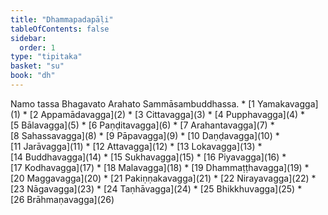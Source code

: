 ```yaml
---
title: "Dhammapadapāḷi"
tableOfContents: false
sidebar:
  order: 1
type: "tipitaka"
basket: "su"
book: "dh"
---
```


<Paragraph number="1" type="center" book="dh">
Namo tassa Bhagavato Arahato Sammāsambuddhassa.

</Paragraph>

<TableOfContents book="dh">
* [1 Yamakavagga](1)
* [2 Appamādavagga](2)
* [3 Cittavagga](3)
* [4 Pupphavagga](4)
* [5 Bālavagga](5)
* [6 Paṇḍitavagga](6)
* [7 Arahantavagga](7)
* [8 Sahassavagga](8)
* [9 Pāpavagga](9)
* [10 Daṇḍavagga](10)
* [11 Jarāvagga](11)
* [12 Attavagga](12)
* [13 Lokavagga](13)
* [14 Buddhavagga](14)
* [15 Sukhavagga](15)
* [16 Piyavagga](16)
* [17 Kodhavagga](17)
* [18 Malavagga](18)
* [19 Dhammaṭṭhavagga](19)
* [20 Maggavagga](20)
* [21 Pakiṇṇakavagga](21)
* [22 Nirayavagga](22)
* [23 Nāgavagga](23)
* [24 Taṇhāvagga](24)
* [25 Bhikkhuvagga](25)
* [26 Brāhmaṇavagga](26)
</TableOfContents>
